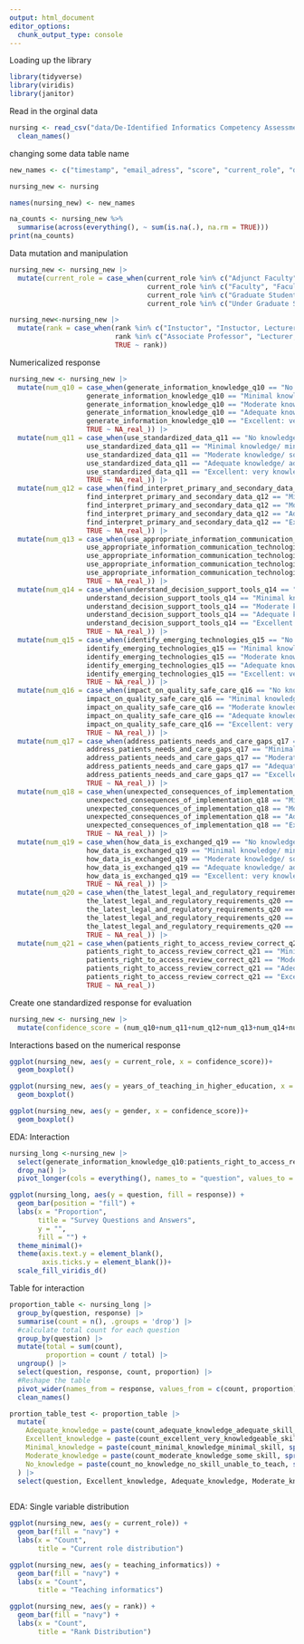 ```yaml
---
output: html_document
editor_options: 
  chunk_output_type: console
---
```

Loading up the library
```r
library(tidyverse)
library(viridis)
library(janitor)
```

Read in the orginal data
```r
nursing <- read_csv("data/De-Identified Informatics Competency Assessment for June 2024 Faculty  (Responses) - Form Responses 1.csv") |> 
  clean_names()
```

changing some data table name
```r
new_names <- c("timestamp", "email_adress", "score", "current_role", "different_role", "teaching_informatics", "informatics_role_in_healthcare", "years_of_teaching_in_higher_education", "rank", "gender", "education_level", "ethnicity", "communication_technologies_in_healthcare_q1", "implement_health_information_technologies_q2", "deliver_care_q3", "workflow_processes_patient_client_outcomes_q4", "gather_generate_document_identify_q5", "entering_accurate_data_q6", "how_data_moves_q7", "identify_appropriate_data_q8", "describe_standardized_data_q9", "generate_information_knowledge_q10", "use_standardized_data_q11", "find_interpret_primary_and_secondary_data_q12", "use_appropriate_information_communication_technologies_q13", "understand_decision_support_tools_q14", "identify_emerging_technologies_q15", "impact_on_quality_safe_care_q16", "address_patients_needs_and_care_gaps_q17", "unexpected_consequences_of_implementation_q18", "how_data_is_exchanged_q19", "the_latest_legal_and_regulatory_requirements_q20", "patients_right_to_access_review_correct_q21")

nursing_new <- nursing

names(nursing_new) <- new_names
```

```r
na_counts <- nursing_new %>%
  summarise(across(everything(), ~ sum(is.na(.), na.rm = TRUE)))
print(na_counts)
```


Data mutation and manipulation
```r
nursing_new <- nursing_new |> 
  mutate(current_role = case_when(current_role %in% c("Adjunct Faculty", "Adjunct faculty (TUG/ELM)", "Professor Emerita, Adjunct Faculty", "adjunct faculty", "adjunct instructor")~"Adjunct Faculty",
                                  current_role %in% c("Faculty", "Faculty, Chair or Program")~"Faculty",
                                  current_role %in% c("Graduate Student", "Graduate Student, Faculty")~"Graduate Student",
                                  current_role %in% c("Under Graduate Student")~"Under Graduate Student"))

nursing_new<-nursing_new |> 
  mutate(rank = case_when(rank %in% c("Instuctor", "Instuctor, Lecturer")~"Instuctor", 
                          rank %in% c("Associate Professor", "Lecturer, Assistant Professor, Associate Professor")~"Associate Professor",
                          TRUE ~ rank))

```

Numericalized response

```r
nursing_new <- nursing_new |> 
  mutate(num_q10 = case_when(generate_information_knowledge_q10 == "No knowledge/no skill/unable to teach" ~ 0,
                   generate_information_knowledge_q10 == "Minimal knowledge/ minimal skill"~1,
                   generate_information_knowledge_q10 == "Moderate knowledge/ some skill"~2,
                   generate_information_knowledge_q10 == "Adequate knowledge/ adequate skill/ could teach" ~ 3,
                   generate_information_knowledge_q10 == "Excellent: very knowledgeable/skilled/comfortable to teach" ~ 4,
                   TRUE ~ NA_real_)) |> 
  mutate(num_q11 = case_when(use_standardized_data_q11 == "No knowledge/no skill/unable to teach" ~ 0,
                   use_standardized_data_q11 == "Minimal knowledge/ minimal skill"~1,
                   use_standardized_data_q11 == "Moderate knowledge/ some skill"~2,
                   use_standardized_data_q11 == "Adequate knowledge/ adequate skill/ could teach" ~ 3,
                   use_standardized_data_q11 == "Excellent: very knowledgeable/skilled/comfortable to teach" ~ 4,
                   TRUE ~ NA_real_)) |> 
  mutate(num_q12 = case_when(find_interpret_primary_and_secondary_data_q12 == "No knowledge/no skill/unable to teach" ~ 0,
                   find_interpret_primary_and_secondary_data_q12 == "Minimal knowledge/ minimal skill"~1,
                   find_interpret_primary_and_secondary_data_q12 == "Moderate knowledge/ some skill"~2,
                   find_interpret_primary_and_secondary_data_q12 == "Adequate knowledge/ adequate skill/ could teach" ~ 3,
                   find_interpret_primary_and_secondary_data_q12 == "Excellent: very knowledgeable/skilled/comfortable to teach" ~ 4,
                   TRUE ~ NA_real_)) |> 
  mutate(num_q13 = case_when(use_appropriate_information_communication_technologies_q13 == "No knowledge/no skill/unable to teach" ~ 0,
                   use_appropriate_information_communication_technologies_q13 == "Minimal knowledge/ minimal skill"~1,
                   use_appropriate_information_communication_technologies_q13 == "Moderate knowledge/ some skill"~2,
                   use_appropriate_information_communication_technologies_q13 == "Adequate knowledge/ adequate skill/ could teach" ~ 3,
                   use_appropriate_information_communication_technologies_q13 == "Excellent: very knowledgeable/skilled/comfortable to teach" ~ 4,
                   TRUE ~ NA_real_)) |> 
  mutate(num_q14 = case_when(understand_decision_support_tools_q14 == "No knowledge/no skill/unable to teach" ~ 0,
                   understand_decision_support_tools_q14 == "Minimal knowledge/ minimal skill"~1,
                   understand_decision_support_tools_q14 == "Moderate knowledge/ some skill"~2,
                   understand_decision_support_tools_q14 == "Adequate knowledge/ adequate skill/ could teach" ~ 3,
                   understand_decision_support_tools_q14 == "Excellent: very knowledgeable/skilled/comfortable to teach" ~ 4,
                   TRUE ~ NA_real_)) |> 
  mutate(num_q15 = case_when(identify_emerging_technologies_q15 == "No knowledge/no skill/unable to teach" ~ 0,
                   identify_emerging_technologies_q15 == "Minimal knowledge/ minimal skill"~1,
                   identify_emerging_technologies_q15 == "Moderate knowledge/ some skill"~2,
                   identify_emerging_technologies_q15 == "Adequate knowledge/ adequate skill/ could teach" ~ 3,
                   identify_emerging_technologies_q15 == "Excellent: very knowledgeable/skilled/comfortable to teach" ~ 4,
                   TRUE ~ NA_real_)) |> 
  mutate(num_q16 = case_when(impact_on_quality_safe_care_q16 == "No knowledge/no skill/unable to teach" ~ 0,
                   impact_on_quality_safe_care_q16 == "Minimal knowledge/ minimal skill"~1,
                   impact_on_quality_safe_care_q16 == "Moderate knowledge/ some skill"~2,
                   impact_on_quality_safe_care_q16 == "Adequate knowledge/ adequate skill/ could teach" ~ 3,
                   impact_on_quality_safe_care_q16 == "Excellent: very knowledgeable/skilled/comfortable to teach" ~ 4,
                   TRUE ~ NA_real_)) |> 
  mutate(num_q17 = case_when(address_patients_needs_and_care_gaps_q17 == "No knowledge/no skill/unable to teach" ~ 0,
                   address_patients_needs_and_care_gaps_q17 == "Minimal knowledge/ minimal skill"~1,
                   address_patients_needs_and_care_gaps_q17 == "Moderate knowledge/ some skill"~2,
                   address_patients_needs_and_care_gaps_q17 == "Adequate knowledge/ adequate skill/ could teach" ~ 3,
                   address_patients_needs_and_care_gaps_q17 == "Excellent: very knowledgeable/skilled/comfortable to teach" ~ 4,
                   TRUE ~ NA_real_)) |> 
  mutate(num_q18 = case_when(unexpected_consequences_of_implementation_q18 == "No knowledge/no skill/unable to teach" ~ 0,
                   unexpected_consequences_of_implementation_q18 == "Minimal knowledge/ minimal skill"~1,
                   unexpected_consequences_of_implementation_q18 == "Moderate knowledge/ some skill"~2,
                   unexpected_consequences_of_implementation_q18 == "Adequate knowledge/ adequate skill/ could teach" ~ 3,
                   unexpected_consequences_of_implementation_q18 == "Excellent: very knowledgeable/skilled/comfortable to teach" ~ 4,
                   TRUE ~ NA_real_)) |> 
  mutate(num_q19 = case_when(how_data_is_exchanged_q19 == "No knowledge/no skill/unable to teach" ~ 0,
                   how_data_is_exchanged_q19 == "Minimal knowledge/ minimal skill"~1,
                   how_data_is_exchanged_q19 == "Moderate knowledge/ some skill"~2,
                   how_data_is_exchanged_q19 == "Adequate knowledge/ adequate skill/ could teach" ~ 3,
                   how_data_is_exchanged_q19 == "Excellent: very knowledgeable/skilled/comfortable to teach" ~ 4,
                   TRUE ~ NA_real_)) |> 
  mutate(num_q20 = case_when(the_latest_legal_and_regulatory_requirements_q20 == "No knowledge/no skill/unable to teach" ~ 0,
                   the_latest_legal_and_regulatory_requirements_q20 == "Minimal knowledge/ minimal skill"~1,
                   the_latest_legal_and_regulatory_requirements_q20 == "Moderate knowledge/ some skill"~2,
                   the_latest_legal_and_regulatory_requirements_q20 == "Adequate knowledge/ adequate skill/ could teach" ~ 3,
                   the_latest_legal_and_regulatory_requirements_q20 == "Excellent: very knowledgeable/skilled/comfortable to teach" ~ 4,
                   TRUE ~ NA_real_)) |> 
  mutate(num_q21 = case_when(patients_right_to_access_review_correct_q21 == "No knowledge/no skill/unable to teach" ~ 0,
                   patients_right_to_access_review_correct_q21 == "Minimal knowledge/ minimal skill"~1,
                   patients_right_to_access_review_correct_q21 == "Moderate knowledge/ some skill"~2,
                   patients_right_to_access_review_correct_q21 == "Adequate knowledge/ adequate skill/ could teach" ~ 3,
                   patients_right_to_access_review_correct_q21 == "Excellent: very knowledgeable/skilled/comfortable to teach" ~ 4,
                   TRUE ~ NA_real_))
```

Create one standardized response for evaluation
```r
nursing_new <- nursing_new |> 
  mutate(confidence_score = (num_q10+num_q11+num_q12+num_q13+num_q14+num_q15+num_q16+num_q17+num_q18+num_q19+num_q20+num_q21)/12)
```

Interactions based on the numerical response
```r
ggplot(nursing_new, aes(y = current_role, x = confidence_score))+
  geom_boxplot()

ggplot(nursing_new, aes(y = years_of_teaching_in_higher_education, x = confidence_score))+
  geom_boxplot()

ggplot(nursing_new, aes(y = gender, x = confidence_score))+
  geom_boxplot()
```



EDA: Interaction
```r
nursing_long <-nursing_new |> 
  select(generate_information_knowledge_q10:patients_right_to_access_review_correct_q21) |> 
  drop_na() |> 
  pivot_longer(cols = everything(), names_to = "question", values_to = "response")

ggplot(nursing_long, aes(y = question, fill = response)) +
  geom_bar(position = "fill") +
  labs(x = "Proportion",
       title = "Survey Questions and Answers",
       y = "",
       fill = "") +
  theme_minimal()+
  theme(axis.text.y = element_blank(), 
        axis.ticks.y = element_blank())+
  scale_fill_viridis_d()
```
Table for interaction
```r
proportion_table <- nursing_long |> 
  group_by(question, response) |> 
  summarise(count = n(), .groups = 'drop') |> 
  #calculate total count for each question
  group_by(question) |> 
  mutate(total = sum(count),
         proportion = count / total) |> 
  ungroup() |> 
  select(question, response, count, proportion) |> 
  #Reshape the table
  pivot_wider(names_from = response, values_from = c(count, proportion), values_fill = 0) |> 
  clean_names()

prortion_table_test <- proportion_table |> 
  mutate(
    Adequate_knowledge = paste(count_adequate_knowledge_adequate_skill_could_teach, sprintf("(%0.2f)", as.numeric(proportion_adequate_knowledge_adequate_skill_could_teach))),
    Excellent_knowledge = paste(count_excellent_very_knowledgeable_skilled_comfortable_to_teach, sprintf("(%0.2f)", as.numeric(proportion_excellent_very_knowledgeable_skilled_comfortable_to_teach))),
    Minimal_knowledge = paste(count_minimal_knowledge_minimal_skill, sprintf("(%0.2f)", as.numeric(proportion_minimal_knowledge_minimal_skill))),
    Moderate_knowledge = paste(count_moderate_knowledge_some_skill, sprintf("(%0.2f)", as.numeric(proportion_moderate_knowledge_some_skill))),
    No_knowledge = paste(count_no_knowledge_no_skill_unable_to_teach, sprintf("(%0.2f)", as.numeric(proportion_no_knowledge_no_skill_unable_to_teach)))
  ) |> 
  select(question, Excellent_knowledge, Adequate_knowledge, Moderate_knowledge, Minimal_knowledge,No_knowledge)
  

```


EDA: Single variable distribution
```r
ggplot(nursing_new, aes(y = current_role)) +
  geom_bar(fill = "navy") +
  labs(x = "Count",
       title = "Current role distribution")

ggplot(nursing_new, aes(y = teaching_informatics)) +
  geom_bar(fill = "navy") +
  labs(x = "Count",
       title = "Teaching informatics")

ggplot(nursing_new, aes(y = rank)) +
  geom_bar(fill = "navy") +
  labs(x = "Count",
       title = "Rank Distribution")


```


